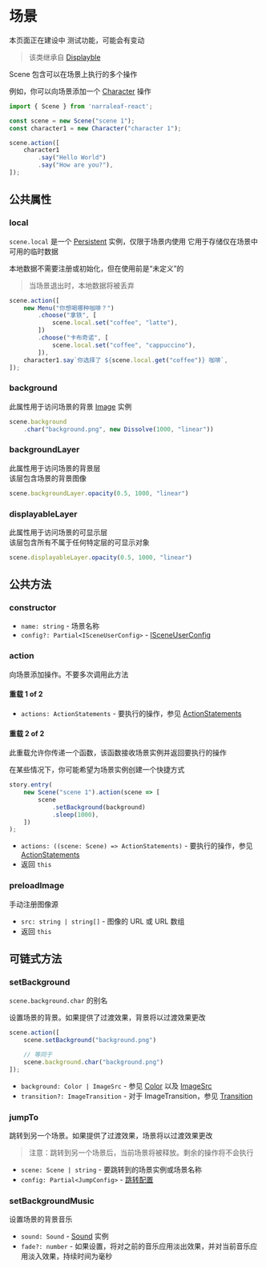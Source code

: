 
# 场景

<Callout type="warning" emoji="⚠️">
    本页面正在建设中
</Callout>

<Callout type="warning" emoji="⚠️">
    测试功能，可能会有变动
</Callout>

> 该类继承自 [Displayble](./displayable)

Scene 包含可以在场景上执行的多个操作

例如，你可以向场景添加一个 [Character](./character) 操作

```ts
import { Scene } from 'narraleaf-react';

const scene = new Scene("scene 1");
const character1 = new Character("character 1");

scene.action([
    character1
        .say("Hello World")
        .say("How are you?"),
]);
```

## 公共属性

### local

<Steps>

`scene.local` 是一个 [Persistent](./persistent) 实例，仅限于场景内使用
它用于存储仅在场景中可用的临时数据

本地数据不需要注册或初始化，但在使用前是“未定义”的

> 当场景退出时，本地数据将被丢弃

```ts
scene.action([
    new Menu("你想喝哪种咖啡？")
        .choose("拿铁", [
            scene.local.set("coffee", "latte"),
        ])
        .choose("卡布奇诺", [
            scene.local.set("coffee", "cappuccino"),
        ]),
    character1.say`你选择了 ${scene.local.get("coffee")} 咖啡`,
]);
```

</Steps>

### background

<Steps>

此属性用于访问场景的背景 [Image](./image) 实例

```ts
scene.background
    .char("background.png", new Dissolve(1000, "linear"))
```

</Steps>

### backgroundLayer

<Steps>

此属性用于访问场景的背景层  
该层包含场景的背景图像

```ts
scene.backgroundLayer.opacity(0.5, 1000, "linear")
```

</Steps>

### displayableLayer

<Steps>

此属性用于访问场景的可显示层  
该层包含所有不属于任何特定层的可显示对象

```ts
scene.displayableLayer.opacity(0.5, 1000, "linear")
```

</Steps>

## 公共方法

### constructor

<Steps>

- `name: string` - 场景名称
- `config?: Partial<ISceneUserConfig>` - [ISceneUserConfig](../types/IsceneUserConfig)

</Steps>

### action

<Steps>

向场景添加操作。不要多次调用此方法

#### 重载 1 of 2

- `actions: ActionStatements` - 要执行的操作，参见 [ActionStatements](../types/ActionStatements)

#### 重载 2 of 2

此重载允许你传递一个函数，该函数接收场景实例并返回要执行的操作

在某些情况下，你可能希望为场景实例创建一个快捷方式

```ts
story.entry(
    new Scene("scene 1").action(scene => [
        scene
            .setBackground(background)
            .sleep(1000),
    ])
);
```

- `actions: ((scene: Scene) => ActionStatements)` - 要执行的操作，参见 [ActionStatements](../types/ActionStatements)
- 返回 `this`

</Steps>

### preloadImage

<Steps>

手动注册图像源

- `src: string | string[]` - 图像的 URL 或 URL 数组
- 返回 `this`

</Steps>

## 可链式方法

### setBackground

<Steps>

`scene.background.char` 的别名

设置场景的背景。如果提供了过渡效果，背景将以过渡效果更改

```typescript
scene.action([
    scene.setBackground("background.png")

    // 等同于
    scene.background.char("background.png")
]);
```

- `background: Color | ImageSrc` - 参见 [Color](../types/color) 以及 [ImageSrc](../types/imageSrc)
- `transition?: ImageTransition` - 对于 ImageTransition，参见 [Transition](../animation/transition)

</Steps>

### jumpTo

<Steps>

跳转到另一个场景。如果提供了过渡效果，场景将以过渡效果更改

> 注意：跳转到另一个场景后，当前场景将被释放。剩余的操作将不会执行

- `scene: Scene | string` - 要跳转到的场景实例或场景名称
- `config: Partial<JumpConfig>` - [跳转配置](../types/JumpConfig)

</Steps>

### setBackgroundMusic

<Steps>

设置场景的背景音乐

- `sound: Sound` - [Sound](./sound) 实例
- `fade?: number` - 如果设置，将对之前的音乐应用淡出效果，并对当前音乐应用淡入效果，持续时间为毫秒

</Steps>